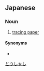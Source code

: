{{also|透写纸|透寫紙}}
==Japanese==
{{ja-kanjitab|とう|しゃ|し|yomi=o}}

===Noun===
{{ja-noun|とうしゃし|kyu=透寫紙}}

# [[tracing paper]]

====Synonyms====
* {{ja-r|トレーシングペーパー}}

[[Category:ja:Paper|とうしゃし]]